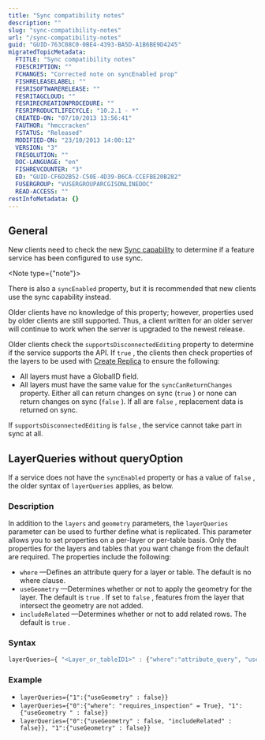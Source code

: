 ```yaml
---
title: "Sync compatibility notes"
description: ""
slug: "sync-compatibility-notes"
url: "/sync-compatibility-notes"
guid: "GUID-763C08C0-0BE4-4393-BA5D-A1B6BE9D4245"
migratedTopicMetadata:
  FTITLE: "Sync compatibility notes"
  FDESCRIPTION: ""
  FCHANGES: "Corrected note on syncEnabled prop"
  FISHRELEASELABEL: ""
  FESRISOFTWARERELEASE: ""
  FESRITAGCLOUD: ""
  FESRIRECREATIONPROCEDURE: ""
  FESRIPRODUCTLIFECYCLE: "10.2.1 - *"
  CREATED-ON: "07/10/2013 13:56:41"
  FAUTHOR: "hmccracken"
  FSTATUS: "Released"
  MODIFIED-ON: "23/10/2013 14:00:12"
  VERSION: "3"
  FRESOLUTION: ""
  DOC-LANGUAGE: "en"
  FISHREVCOUNTER: "3"
  ED: "GUID-CF6D2B52-C50E-4D39-B6CA-CCEFBE20B282"
  FUSERGROUP: "VUSERGROUPARCGISONLINEDOC"
  READ-ACCESS: ""
restInfoMetadata: {}
---
```


## General

New clients need to check the new [Sync capability](/sync-enabled-feature-services) to determine if a feature service has been configured to use sync. 

<Note type={"note"}>

There is also a `syncEnabled`  property, but it is recommended that new clients use the sync capability instead.

</Note>

Older clients have no knowledge of this property; however, properties used by older clients are still supported. Thus, a client written for an older server will continue to work when the server is upgraded to the newest release. 

Older clients check the `supportsDisconnectedEditing`  property to determine if the service supports the API. If `true` , the clients then check properties of the layers to be used with [Create Replica](/create-replica) to ensure the following:

-   All layers must have a GlobalID field.
-   All layers must have the same value for the `syncCanReturnChanges`  property. Either all can return changes on sync (`true` ) or none can return changes on sync (`false` ). If all are `false` , replacement data is returned on sync.

If `supportsDisconnectedEditing`  is `false` , the service cannot take part in sync at all.

## LayerQueries without queryOption

If a service does not have the `syncEnabled`  property or has a value of `false` , the older syntax of `layerQueries`  applies, as below. 

### Description

In addition to the `layers`  and `geometry`  parameters, the `layerQueries`  parameter can be used to further define what is replicated. This parameter allows you to set properties on a per-layer or per-table basis. Only the properties for the layers and tables that you want change from the default are required. The properties include the following:

-   `where` —Defines an attribute query for a layer or table. The default is no where clause.
-   `useGeometry` —Determines whether or not to apply the geometry for the layer. The default is `true` . If set to `false` , features from the layer that intersect the geometry are not added.
-   `includeRelated` —Determines whether or not to add related rows. The default is `true` .

### Syntax

```javascript
layerQueries={ "<Layer_or_tableID1>" : {"where":"attribute_query", "useGeometry": <true | false>, "includeRelated" : <true | false>}, "<Layer_or_tableID2>: {.}}
```

 

### Example

-   `layerQueries={"1":{"useGeometry" : false}}` 
-   `layerQueries={"0":{"where": "requires_inspection" = True}, "1":{"useGeometry " : false}}` 
-   `layerQueries={"0":{"useGeometry" : false, "includeRelated" : false}}, "1":{"useGeometry" : false}}` 
